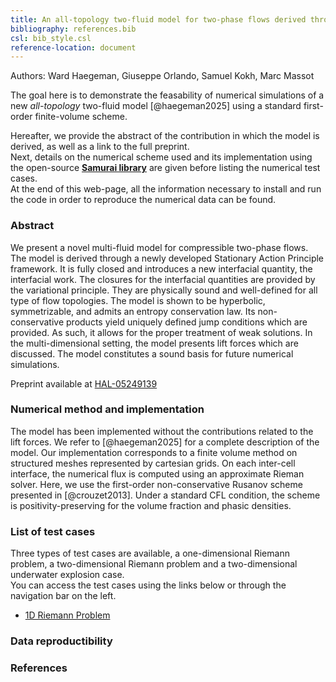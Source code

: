 ```yaml
---
title: An all-topology two-fluid model for two-phase flows derived through Hamilton's Stationary Action Principle
bibliography: references.bib
csl: bib_style.csl
reference-location: document
---
```


<div class="page-authors">
  Authors:
  <span>Ward Haegeman</span>,
  <span>Giuseppe Orlando</span>,
  <span>Samuel Kokh</span>,
  <span>Marc Massot</span>
</div>

The goal here is to demonstrate the feasability of numerical simulations of a new *all-topology* two-fluid model [@haegeman2025] using a standard first-order finite-volume scheme.

Hereafter, we provide the abstract of the contribution in which the model is derived, as well as a link to the full preprint.<br>
Next, details on the numerical scheme used and its implementation using the open-source **[Samurai library](https://github.com/hpc-maths/samurai/)** are given before listing the numerical test cases.<br>
At the end of this web-page, all the information necessary to install and run the code in order to reproduce the numerical data can be found.


### Abstract
We present a novel multi-fluid model for compressible two-phase flows. The model is derived through a newly developed Stationary Action Principle framework. It is fully closed and introduces a new interfacial quantity, the interfacial work. The closures for the interfacial quantities are provided by the variational principle. They are physically sound and well-defined for all type of flow topologies. The model is shown to be hyperbolic, symmetrizable, and admits an entropy conservation law. Its non-conservative products yield uniquely defined jump conditions which are provided. As such, it allows for the proper treatment of weak solutions. In the multi-dimensional setting, the model presents lift forces which are discussed. The model constitutes a sound basis for future numerical simulations.

Preprint available at [HAL-05249139](https://hal.science/hal-05249139)

### Numerical method and implementation

The model has been implemented without the contributions related to the lift forces. We refer to [@haegeman2025] for a complete description of the model.
Our implementation corresponds to a finite volume method on structured meshes represented by cartesian grids. On each inter-cell interface, the numerical flux is computed using an approximate Rieman solver.
Here, we use the first-order non-conservative Rusanov scheme presented in [@crouzet2013]. Under a standard CFL condition, the scheme is positivity-preserving for the volume fraction and phasic densities.

### List of test cases

Three types of test cases are available, a one-dimensional Riemann problem, a two-dimensional Riemann problem and a two-dimensional underwater explosion case.<br>
You can access the test cases using the links below or through the navigation bar on the left.

- [1D Riemann Problem](1D_RIEMANN/post_process_1D_Riemann.ipynb)

### Data reproductibility


### References

::: {#refs}
:::
